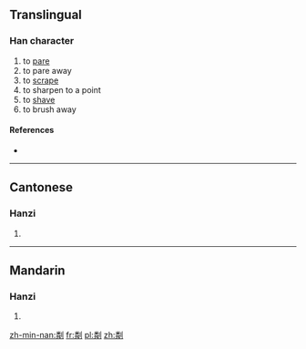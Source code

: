 ==Translingual==

===Han character===
{{Han char|rn=18|rad=刀|as=12|sn=14|four=|canj=火手中弓 (FQLN)}}

# to [[pare]]
# to pare away
# to [[scrape]]
# to sharpen to a point
# to [[shave]]
# to brush away

====References====
* {{Han ref|kx=0143.420|hdz=10356.060|uh=3502|ud=13570}}

----

==Cantonese==

===Hanzi===
{{yue-hanzi|jyut=|y=leun4}}

# {{defn|lang=yue|sort=刀12}}

----

==Mandarin==

===Hanzi===
{{cmn-hanzi|pin=[[lín]] ([[lin2]])|wg=lin<sup>2</sup>}}

# {{defn|lang=cmn|sort=刀12}}

[[zh-min-nan:㔂]]
[[fr:㔂]]
[[pl:㔂]]
[[zh:㔂]]